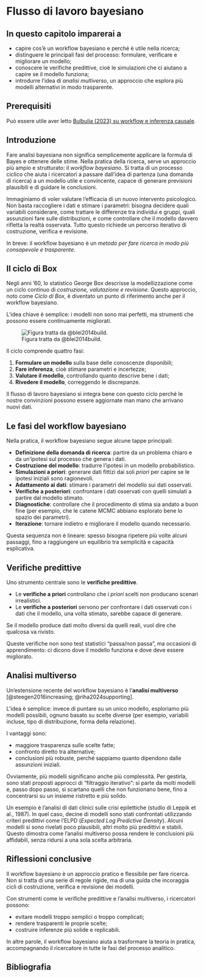 # Flusso di lavoro bayesiano {#sec-mcmc-workflow}


::: callout-important

## In questo capitolo imparerai a

* capire cos’è un workflow bayesiano e perché è utile nella ricerca;
* distinguere le principali fasi del processo: formulare, verificare e migliorare un modello;
* conoscere le verifiche predittive, cioè le simulazioni che ci aiutano a capire se il modello funziona;
* introdurre l’idea di *analisi multiverso*, un approccio che esplora più modelli alternativi in modo trasparente.
:::

::: callout-tip

## Prerequisiti

Può essere utile aver letto [Bulbulia (2023) su workflow e inferenza causale](https://www.researchgate.net/profile/Joseph-Bulbulia/publication/361799820_A_workflow_for_causal_inference_in_cross-cultural_psychology-A-workflow-for-causal-inference-in-cross-cultural-psychology/links/62c5cad2f8c0fc18d3ec9798/A-workflow-for-causal-inference-in-cross-cultural-psychology-A-workflow-for-causal-inference-in-cross-cultural-psychology.pdf).
:::


## Introduzione {.unnumbered .unlisted}

Fare analisi bayesiana non significa semplicemente applicare la formula di Bayes e ottenere delle stime. Nella pratica della ricerca, serve un approccio più ampio e strutturato: il *workflow bayesiano*. Si tratta di un processo ciclico che aiuta i ricercatori a passare dall’idea di partenza (una domanda di ricerca) a un modello utile e convincente, capace di generare previsioni plausibili e di guidare le conclusioni.

Immaginiamo di voler valutare l’efficacia di un nuovo intervento psicologico. Non basta raccogliere i dati e stimare i parametri: bisogna decidere quali variabili considerare, come trattare le differenze tra individui e gruppi, quali assunzioni fare sulle distribuzioni, e come controllare che il modello davvero rifletta la realtà osservata. Tutto questo richiede un percorso iterativo di costruzione, verifica e revisione.

In breve: il workflow bayesiano è un *metodo per fare ricerca in modo più consapevole e trasparente*.


## Il ciclo di Box

Negli anni ’60, lo statistico George Box descrisse la modellizzazione come un ciclo continuo di *costruzione, valutazione e revisione*. Questo approccio, noto come *Ciclo di Box*, è diventato un punto di riferimento anche per il workflow bayesiano.

L’idea chiave è semplice: i modelli non sono mai perfetti, ma strumenti che possono essere continuamente migliorati.

![Figura tratta da @blei2014build.](../../figures/boxes_loop.png)

Il ciclo comprende quattro fasi:

1. **Formulare un modello** sulla base delle conoscenze disponibili;
2. **Fare inferenza**, cioè stimare parametri e incertezze;
3. **Valutare il modello**, controllando quanto descrive bene i dati;
4. **Rivedere il modello**, correggendo le discrepanze.

Il flusso di lavoro bayesiano si integra bene con questo ciclo perché le nostre convinzioni possono essere aggiornate man mano che arrivano nuovi dati.


## Le fasi del workflow bayesiano

Nella pratica, il workflow bayesiano segue alcune tappe principali:

* **Definizione della domanda di ricerca**: partire da un problema chiaro e da un’ipotesi sul processo che genera i dati.
* **Costruzione del modello**: tradurre l’ipotesi in un modello probabilistico.
* **Simulazioni a priori**: generare dati fittizi dai soli *priori* per capire se le ipotesi iniziali sono ragionevoli.
* **Adattamento ai dati**: stimare i parametri del modello sui dati osservati.
* **Verifiche a posteriori**: confrontare i dati osservati con quelli simulati a partire dal modello stimato.
* **Diagnostiche**: controllare che il procedimento di stima sia andato a buon fine (per esempio, che le catene MCMC abbiano esplorato bene lo spazio dei parametri).
* **Iterazione**: tornare indietro e migliorare il modello quando necessario.

Questa sequenza non è lineare: spesso bisogna ripetere più volte alcuni passaggi, fino a raggiungere un equilibrio tra semplicità e capacità esplicativa.


## Verifiche predittive

Uno strumento centrale sono le **verifiche predittive**.

* Le **verifiche a priori** controllano che i *priori* scelti non producano scenari irrealistici.
* Le **verifiche a posteriori** servono per confrontare i dati osservati con i dati che il modello, una volta stimato, sarebbe capace di generare.

Se il modello produce dati molto diversi da quelli reali, vuol dire che qualcosa va rivisto.

Queste verifiche non sono test statistici “passa/non passa”, ma occasioni di apprendimento: ci dicono dove il modello funziona e dove deve essere migliorato.


## Analisi multiverso

Un’estensione recente del workflow bayesiano è l’**analisi multiverso** \[@steegen2016increasing; @riha2024supporting].

L’idea è semplice: invece di puntare su un unico modello, esploriamo più modelli possibili, ognuno basato su scelte diverse (per esempio, variabili incluse, tipo di distribuzione, forma della relazione).

I vantaggi sono:

* maggiore trasparenza sulle scelte fatte;
* confronto diretto tra alternative;
* conclusioni più robuste, perché sappiamo quanto dipendono dalle assunzioni iniziali.

Ovviamente, più modelli significano anche più complessità. Per gestirla, sono stati proposti approcci di “filtraggio iterativo”: si parte da molti modelli e, passo dopo passo, si scartano quelli che non funzionano bene, fino a concentrarsi su un insieme ristretto e più solido.

Un esempio è l’analisi di dati clinici sulle crisi epilettiche (studio di Leppik et al., 1987). In quel caso, decine di modelli sono stati confrontati utilizzando criteri predittivi come l’ELPD (*Expected Log Predictive Density*). Alcuni modelli si sono rivelati poco plausibili, altri molto più predittivi e stabili. Questo dimostra come l’analisi multiverso possa rendere le conclusioni più affidabili, senza ridursi a una sola scelta arbitraria.


## Riflessioni conclusive {.unnumbered .unlisted}

Il workflow bayesiano è un approccio pratico e flessibile per fare ricerca. Non si tratta di una serie di regole rigide, ma di una guida che incoraggia cicli di costruzione, verifica e revisione dei modelli.

Con strumenti come le verifiche predittive e l’analisi multiverso, i ricercatori possono:

* evitare modelli troppo semplici o troppo complicati;
* rendere trasparenti le proprie scelte;
* costruire inferenze più solide e replicabili.

In altre parole, il workflow bayesiano aiuta a trasformare la teoria in pratica, accompagnando il ricercatore in tutte le fasi del processo analitico.


## Bibliografia {.unnumbered .unlisted}
